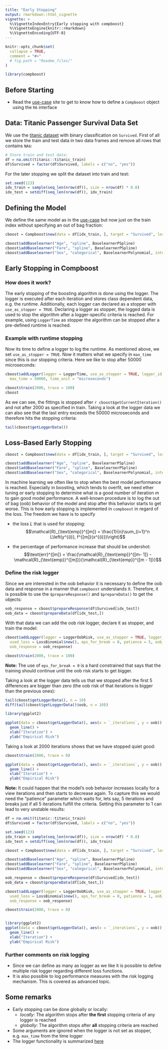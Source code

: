```yaml
---
title: "Early Stopping"
output: rmarkdown::html_vignette
vignette: >
  %\VignetteIndexEntry{Early stopping with compboost}
  %\VignetteEngine{knitr::rmarkdown}
  %\VignetteEncoding{UTF-8}
---
```


```r
knitr::opts_chunk$set(
  collapse = TRUE,
  comment = "#>"
  # fig.path = "Readme_files/"
)

library(compboost)
```

## Before Starting

- Read the [use-case](https://danielschalk.com/compboost/articles/getting_started/use_case.html) site to get to know how to define a `Compboost` object using the `R6` interface

## Data: Titanic Passenger Survival Data Set

We use the [titanic dataset](https://www.kaggle.com/c/titanic/data) with binary
classification on `Survived`. First of all we store the train and test data
in two data frames and remove all rows that contains `NA`s:

```r
# Store train and test data:
df = na.omit(titanic::titanic_train)
df$Survived = factor(df$Survived, labels = c("no", "yes"))
```

For the later stopping we split the dataset into train and test:

```r
set.seed(123)
idx_train = sample(seq_len(nrow(df)), size = nrow(df) * 0.8)
idx_test = setdiff(seq_len(nrow(df)), idx_train)
```

## Defining the Model

We define the same model as in the [use-case](https://danielschalk.com/compboost/articles/getting_started/use_case.html) but now just on the train index without specifying an out of bag fraction:
```r
cboost = Compboost$new(data = df[idx_train, ], target = "Survived", loss = LossBinomial$new())

cboost$addBaselearner("Age", "spline", BaselearnerPSpline)
cboost$addBaselearner("Fare", "spline", BaselearnerPSpline)
cboost$addBaselearner("Sex", "categorical", BaselearnerPolynomial, intercept = FALSE)
```


## Early Stopping in Compboost

### How does it work?

The early stopping of the boosting algorithm is done using the logger. The logger is executed after each iteration and stores class dependent data, e.g. the runtime. Additionally, each logger can declared as a stopper with `use_as_stopper = TRUE`. Declaring a logger as stopper, the logged data is used to stop the algorithm after a logger-specific criteria is reached. For example, using `LoggerTime` as stopper the algorithm can be stopped after a pre-defined runtime is reached.

### Example with runtime stopping

Now its time to define a logger to log the runtime. As mentioned above, we set `use_as_stopper = TRUE`. Now it matters what we specify in `max_time` since this is our stopping criteria. Here we like to stop after 50000 microseconds:

```r
cboost$addLogger(logger = LoggerTime, use_as_stopper = TRUE, logger_id = "time",
  max_time = 50000, time_unit = "microseconds")

cboost$train(2000, trace = 100)
cboost
```

As we can see, the fittings is stopped after `r cboost$getCurrentIteration()` and not after 2000 as specified in train. Taking a look at the logger data we can also see that the last entry exceeds the 50000 microseconds and therefore hits the stopping criteria:
```r
tail(cboost$getLoggerData())
```


## Loss-Based Early Stopping

```r
cboost = Compboost$new(data = df[idx_train, ], target = "Survived", loss = LossBinomial$new())

cboost$addBaselearner("Age", "spline", BaselearnerPSpline)
cboost$addBaselearner("Fare", "spline", BaselearnerPSpline)
cboost$addBaselearner("Sex", "categorical", BaselearnerPolynomial, intercept = FALSE)
```

In machine learning we often like to stop when the best model performance is reached. Especially in boosting, which tends to overfit, we need ether tuning or early stopping to determine what is a good number of iteration $m$ to gain good model performance. A well-known procedure is to log the out of bag (oob) behavior of the model and stop after this behavior starts to get worse. This is how early stopping is implemented in `compboost` in regard of the loss. The freedom we have is to specify

- the loss $L$ that is used for stopping: $$\mathcal{R}_{\text{emp}}^{[m]} = \frac{1}{n}\sum_{i=1}^n L\left(y^{(i)}, f^{[m]}(x^{(i)})\right)$$

- the percentage of performance increase that should be undershot: $$\text{err}^{[m]} = \frac{\mathcal{R}_{\text{emp}}^{[m- 1]} - \mathcal{R}_{\text{emp}}^{[m]}}{\mathcal{R}_{\text{emp}}^{[m - 1]}}$$

### Define the risk logger

Since we are interested in the oob behavior it is necessary to define the oob data and response in a manner that `compboost` understands it. Therefore, it is possible to use the `$prepareResponse()` and `$prepareData()` to get the objects:

```r
oob_response = cboost$prepareResponse(df$Survived[idx_test])
oob_data = cboost$prepareData(df[idx_test,])
```

With that data we can add the oob risk logger, declare it as stopper, and train the model:

```r
cboost$addLogger(logger = LoggerOobRisk, use_as_stopper = TRUE, logger_id = "oob",
  used_loss = LossBinomial$new(), eps_for_break = 0, patience = 5, oob_data = oob_data, 
  oob_response = oob_response)

cboost$train(2000, trace = 100)
```

**Note:** The use of `eps_for_break = 0` is a hard constrained that says that the training should continue until the oob risk starts to get bigger.

Taking a look at the logger data tells us that we stopped after the first 5 differences are bigger than zero (the oob risk of that iterations is bigger than the previous ones):
```r
tail(cboost$getLoggerData(), n = 10)
diff(tail(cboost$getLoggerData()$oob, n = 10))
```

```r
library(ggplot2)

ggplot(data = cboost$getLoggerData(), aes(x = `_iterations`, y = oob)) +
  geom_line() +
  xlab("Iteration") +
  ylab("Empirical Risk")
```

Taking a look at 2000 iterations shows that we have stopped quiet good:
```r
cboost$train(2000, trace = 0)

ggplot(data = cboost$getLoggerData(), aes(x = `_iterations`, y = oob)) +
  geom_line() +
  xlab("Iteration") +
  ylab("Empirical Risk")
```

**Note:** It could happen that the model's oob behavior increases locally for a view iterations and then starts to decrease again. To capture this we would need the "patience" parameter which waits for, lets say, 5 iterations and breaks just if all 5 iterations fulfill the criteria. Setting this parameter to 1 can lead to very unstable results:
```r
df = na.omit(titanic::titanic_train)
df$Survived = factor(df$Survived, labels = c("no", "yes"))

set.seed(123)
idx_train = sample(seq_len(nrow(df)), size = nrow(df) * 0.8)
idx_test = setdiff(seq_len(nrow(df)), idx_train)

cboost = Compboost$new(data = df[idx_train, ], target = "Survived", loss = LossBinomial$new())

cboost$addBaselearner("Age", "spline", BaselearnerPSpline)
cboost$addBaselearner("Fare", "spline", BaselearnerPSpline)
cboost$addBaselearner("Sex", "categorical", BaselearnerPolynomial, intercept = FALSE)

oob_response = cboost$prepareResponse(df$Survived[idx_test])
oob_data = cboost$prepareData(df[idx_test,])

cboost$addLogger(logger = LoggerOobRisk, use_as_stopper = TRUE, logger_id = "oob",
  used_loss = LossBinomial$new(), eps_for_break = 0, patience = 1, oob_data = oob_data, 
  oob_response = oob_response)

cboost$train(2000, trace = 0)


library(ggplot2)
ggplot(data = cboost$getLoggerData(), aes(x = `_iterations`, y = oob)) +
  geom_line() +
  xlab("Iteration") +
  ylab("Empirical Risk")
```

### Further comments on risk logging

- Since we can define as many as logger as we like it is possible to define multiple risk logger regarding different loss functions.
- It is also possible to log performance measures with the risk logging mechanism. This is covered as advanced topic.

## Some remarks

- Early stopping can be done globally or locally:
    - *locally*: The algorithm stops after **the first** stopping criteria of any logger is reached
    - *globally*: The algorithm stops after **all** stopping criteria are reached
- Some arguments are ignored when the logger is not set as stopper, e.g. `max_time` from the time logger
- The logger functionality is summarized [here](https://danielschalk.com/compboost/articles/functionality/logger.html)
